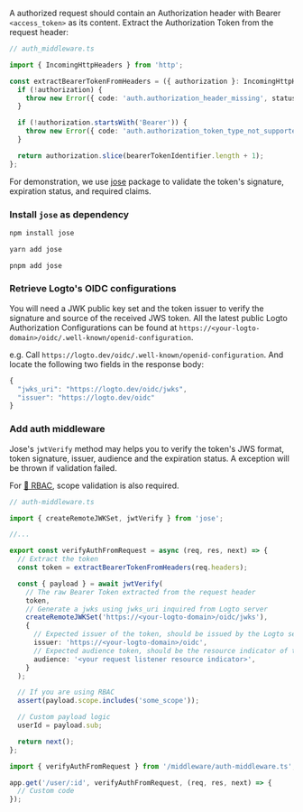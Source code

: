 
<Steps>

<Step title="Extract the Bearer Token from request header">

A authorized request should contain an Authorization header with Bearer `<access_token>` as its content. Extract the Authorization Token from the request header:

```ts
// auth_middleware.ts

import { IncomingHttpHeaders } from 'http';

const extractBearerTokenFromHeaders = ({ authorization }: IncomingHttpHeaders) => {
  if (!authorization) {
    throw new Error({ code: 'auth.authorization_header_missing', status: 401 });
  }

  if (!authorization.startsWith('Bearer')) {
    throw new Error({ code: 'auth.authorization_token_type_not_supported', status: 401 });
  }

  return authorization.slice(bearerTokenIdentifier.length + 1);
};
```

</Step>

<Step title="Token validation" subtitle="3 steps">

<InlineNotification>
  For demonstration, we use <a href="https://github.com/panva/jose" target="_blank" rel="noopener noreferrer">jose</a> package to validate the token's signature, expiration status, and required claims.
</InlineNotification>

### Install `jose` as dependency

<Tabs>
<TabItem value="npm" label="npm">

```bash
npm install jose
```

</TabItem>
<TabItem value="yarn" label="Yarn">

```bash
yarn add jose
```

</TabItem>
<TabItem value="pnpm" label="pnpm">

```bash
pnpm add jose
```

</TabItem>
</Tabs>

### Retrieve Logto's OIDC configurations

You will need a JWK public key set and the token issuer to verify the signature and source of the received JWS token. All the latest public Logto Authorization Configurations can be found at `https://<your-logto-domain>/oidc/.well-known/openid-configuration`.

e.g. Call `https://logto.dev/oidc/.well-known/openid-configuration`. And locate the following two fields in the response body:

```ts
{
  "jwks_uri": "https://logto.dev/oidc/jwks",
  "issuer": "https://logto.dev/oidc"
}
```

### Add auth middleware

Jose's `jwtVerify` method may helps you to verify the token's JWS format, token signature, issuer, audience and the expiration status. A exception will be thrown if validation failed.

<InlineNotification>
  For <a href="https://docs.logto.io/docs/recipes/rbac/" target="_blank" rel="noopener">🔐 RBAC</a>, scope validation is also required.
</InlineNotification>

```ts
// auth-middleware.ts

import { createRemoteJWKSet, jwtVerify } from 'jose';

//...

export const verifyAuthFromRequest = async (req, res, next) => {
  // Extract the token
  const token = extractBearerTokenFromHeaders(req.headers);

  const { payload } = await jwtVerify(
    // The raw Bearer Token extracted from the request header
    token,
    // Generate a jwks using jwks_uri inquired from Logto server
    createRemoteJWKSet('https://<your-logto-domain>/oidc/jwks'),
    {
      // Expected issuer of the token, should be issued by the Logto server
      issuer: 'https://<your-logto-domain>/oidc',
      // Expected audience token, should be the resource indicator of the current API
      audience: '<your request listener resource indicator>',
    }
  );

  // If you are using RBAC
  assert(payload.scope.includes('some_scope'));

  // Custom payload logic
  userId = payload.sub;

  return next();
};
```

</Step>

<Step title="Apply middleware to your API">

```ts
import { verifyAuthFromRequest } from '/middleware/auth-middleware.ts';

app.get('/user/:id', verifyAuthFromRequest, (req, res, next) => {
  // Custom code
});
```

</Step>

</Steps>
